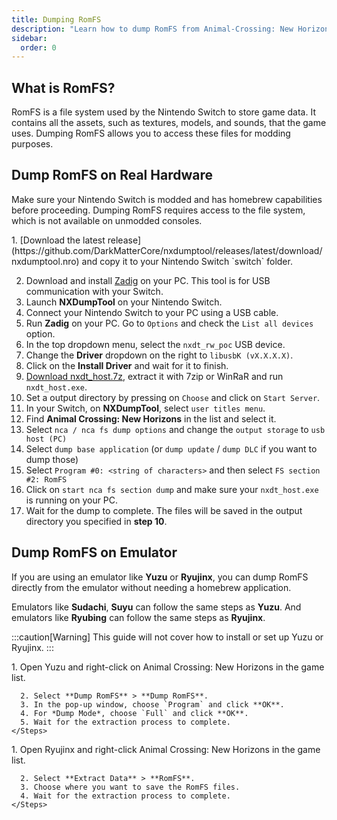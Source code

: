 ```yaml
---
title: Dumping RomFS
description: "Learn how to dump RomFS from Animal-Crossing: New Horizons!"
sidebar:
  order: 0
---
```



## What is RomFS?
RomFS is a file system used by the Nintendo Switch to store game data. It contains all the assets, such as textures, models, and sounds, that the game uses. Dumping RomFS allows you to access these files for modding purposes.

## Dump RomFS on Real Hardware
Make sure your Nintendo Switch is modded and has homebrew capabilities before proceeding. Dumping RomFS requires access to the file system, which is not available on unmodded consoles.

<Steps>
1. [Download the latest release](https://github.com/DarkMatterCore/nxdumptool/releases/latest/download/nxdumptool.nro) and copy it to your Nintendo Switch `switch` folder.

2. Download and install [Zadig](https://zadig.akeo.ie/) on your PC. This tool is for USB communication with your Switch.
3. Launch **NXDumpTool** on your Nintendo Switch.
4. Connect your Nintendo Switch to your PC using a USB cable.
5. Run **Zadig** on your PC. Go to `Options` and check the `List all devices` option.
6. In the top dropdown menu, select the `nxdt_rw_poc` USB device.
7. Change the **Driver** dropdown on the right to `libusbK (vX.X.X.X)`.
8. Click on the **Install Driver** and wait for it to finish.
9. [Download nxdt_host.7z](https://github.com/DarkMatterCore/nxdumptool/releases/latest/download/nxdt_host.7z.nro), extract it with 7zip or WinRaR and run `nxdt_host.exe`.
10. Set a output directory by pressing on `Choose` and click on `Start Server`. 
11. In your Switch, on **NXDumpTool**, select `user titles menu`.
12. Find **Animal Crossing: New Horizons** in the list and select it.
13. Select `nca / nca fs dump options` and change the `output storage` to `usb host (PC)`
14. Select `dump base application` (or `dump update` / `dump DLC` if you want to dump those)
15. Select `Program #0: <string of characters>` and then select `FS section #2: RomFS`
16. Click on `start nca fs section dump` and make sure your `nxdt_host.exe` is running on your PC.
17. Wait for the dump to complete. The files will be saved in the output directory you specified in **step 10**.
</Steps>

## Dump RomFS on Emulator
If you are using an emulator like **Yuzu** or **Ryujinx**, you can dump RomFS directly from the emulator without needing a homebrew application.

Emulators like **Sudachi**, **Suyu** can follow the same steps as **Yuzu**. And emulators like **Ryubing** can follow the same steps as **Ryujinx**.

:::caution[Warning]
This guide will not cover how to install or set up Yuzu or Ryujinx.
:::

<Tabs>
  <TabItem label="Yuzu">
    <Steps>
      1. Open Yuzu and right-click on Animal Crossing: New Horizons in the game list.

      2. Select **Dump RomFS** > **Dump RomFS**.
      3. In the pop-up window, choose `Program` and click **OK**.
      4. For *Dump Mode*, choose `Full` and click **OK**.
      5. Wait for the extraction process to complete.
    </Steps>
  </TabItem>
  
  <TabItem label="Ryujinx">
    <Steps>
      1. Open Ryujinx and right-click Animal Crossing: New Horizons in the game list.

      2. Select **Extract Data** > **RomFS**.
      3. Choose where you want to save the RomFS files.
      4. Wait for the extraction process to complete.
    </Steps>
  </TabItem>
</Tabs>